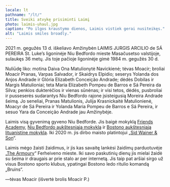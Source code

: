 ```yaml
---
locale: lt
pathname: "/lt/"
title: Sveiki atvykę prisiminti Laimį
photo: laimis-uhaul.jpg
caption: "Po ilgos kraustymo dienos, Laimis vistiek gerai nusiteikęs."
alt: "Laimis smiles broadly."
---
```


2021 m. gegužės 13 d. iškeliavo Amžinybėn LAIMIS JURGIS ARCILIO de SÁ PEREIRA
St. Luke’s ligoninėje Niu Bedfordo mieste Masačusetso valstijoje, sulaukęs 36
metų. Jis toje pačioje ligoninėje gimė 1984 m. gegužės 30 d.

Nuliūdę liko: motina Daiva Ona Matulionytė Navickienė; tėvas Moacir; broliai
Moacir Pranas, Varpas Salvador, ir Skaidrys Elpidio; seserys Yolanda dos Anjos
Andrade ir Glória Elizabeth Conceição Andrade; dėdės Dobilas ir Margis
Matulioniai; teta Maria Elizabeth Pompeu de Barros e Sá Pereira da Silva;
penkios dukterėčios ir vienas sūnėnas; ir visi tetos, dėdės, pusbroliai ir
pusseserės sudarantys Niu Bedfordo rajone įsisteigusią Moreira Andrade šeimą.
Jo seneliai, Pranas Matulionis, Julija Krasnickaitė Matulionienė, Moacyr de Sá
Pereira ir Yolanda Maria Pompeu de Barros e Sá Pereira, ir sesuo Yara da
Conceição Andrade jau Amžinybėje.

Laimis visą gyvenimą gyveno Niu Bedforde. Jis baigė mokyklą [Friends
Academy](https://friendsacademy1810.org), [Niu Bedfordo aukštesniąją
mokyklą](https://nbhs.newbedfordschools.org/) ir [Bostono
aukštesniąją lituanistinę mokyklą](https://www.blsm.org). Iki 2020 m. jis
dirbo maisto platintojui „[Sid Wainer &
Son](http://sidwainer.com)“.

Laimis mėgo žaisti žaidimus, ir jis kas savaitę lankėsi žaidimų parduotuvėje
„[The Armoury](https://www.facebook.com/TheArmouryWargamesandHobbies/)“ Ferheiveno mieste. 
Iki savo paskutinių dienų jis mielai žaidė su šeima ir draugais ar prie stalo
ar per internetą. Jis taip pat aršiai sirgo už visus Bostono sporto klubus,
ypatingai Bostono ledo ritulio komandą „Bruins“.

—tėvas Moacir (išvertė brolis Moacir P.)
